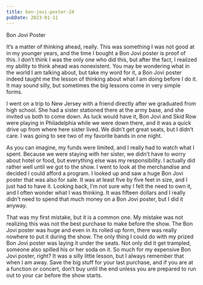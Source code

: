 ```yaml
---
title: bon-jovi-poster-24
pubDate: 2023-01-11
---
```


Bon Jovi Poster

It’s a matter of thinking ahead, really. This was something I was not good at in my younger years, and the time I bought a Bon Jovi poster is proof of this. I don’t think I was the only one who did this, but after the fact, I realized my ability to think ahead was nonexistent. You may be wondering what in the world I am talking about, but take my word for it, a Bon Jovi poster indeed taught me the lesson of thinking about what I am doing before I do it. It may sound silly, but sometimes the big lessons come in very simple forms.

I went on a trip to New Jersey with a friend directly after we graduated from high school. She had a sister stationed there at the army base, and she invited us both to come down. As luck would have it, Bon Jovi and Skid Row were playing in Philadelphia while we were down there, and it was a quick drive up from where here sister lived. We didn’t get great seats, but I didn’t care. I was going to see two of my favorite bands in one night.

As you can imagine, my funds were limited, and I really had to watch what I spent. Because we were staying with her sister, we didn’t have to worry about hotel or food, but everything else was my responsibility. I actually did rather well until we got to the show. I went to look at the merchandise and decided I could afford a program. I looked up and saw a huge Bon Jovi poster that was also for sale. It was at least five by five feet in size, and I just had to have it. Looking back, I’m not sure why I felt the need to own it, and I often wonder what I was thinking. It was fifteen dollars and I really didn’t need to spend that much money on a Bon Jovi poster, but I did it anyway.

That was my first mistake, but it is a common one. My mistake was not realizing this was not the best purchase to make before the show. The Bon Jovi poster was huge and even in its rolled up form, there was really nowhere to put it during the show. The only thing I could do with my prized Bon Jovi poster was laying it under the seats. Not only did it get trampled, someone also spilled his or her soda on it. So much for my expensive Bon Jovi poster, right? It was a silly little lesson, but I always remember that when I am away. Save the big stuff for your last purchase, and if you are at a function or concert, don’t buy until the end unless you are prepared to run out to your car before the show starts.